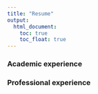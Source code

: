 ```yaml
---
title: "Resume"
output: 
  html_document:
    toc: true
    toc_float: true
---
```


### Academic experience


### Professional experience